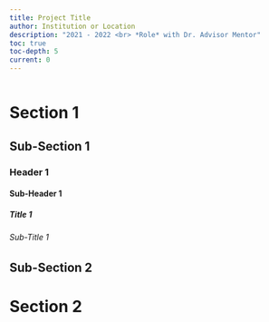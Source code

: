 ```yaml
---
title: Project Title
author: Institution or Location
description: "2021 - 2022 <br> *Role* with Dr. Advisor Mentor"
toc: true
toc-depth: 5
current: 0
---
```


![]()

# Section 1

## Sub-Section 1

### Header 1

#### Sub-Header 1

##### Title 1

###### Sub-Title 1

## Sub-Section 2

# Section 2
